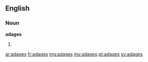 ==English==
===Noun===
'''adages'''
#{{plural of|[[adage]]}}

[[ar:adages]]
[[fr:adages]]
[[mg:adages]]
[[my:adages]]
[[pt:adages]]
[[sv:adages]]